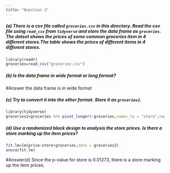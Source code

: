 ```yaml
---
title: "Question 3"
---
```


##### (a) There is a csv file called `groceries.csv` in this directory. Read the csv file using `read_csv` from `tidyverse` and store the data frame as `groceries`. The datset shows the prices of some common groceries item in 4 different stores.The table shows the prices of different items in 4 different stores.
```r
library(readr)
groceries=read_csv("groceries.csv")

```



##### (b) Is the data frame in wide format or long format?

#Answer the data frame is in wide format


##### (c) Try to convert it into the other format. Store it as `groceries2`.
```r
library(tidyverse)
groceries2=groceries %>% pivot_longer(-groceries,names_to = "store",names_prefix = "store",values_to = "price")
```
##### (d) Use a randomized block design to analysis the store prices. Is there a store marking up the item prices?
```r
fit.lm=lm(price~store+groceries,data = groceries2)
anova(fit.lm)


```

#Answer(d) Since the p-value for store is 0.01273, there is a store marking up the item prices.